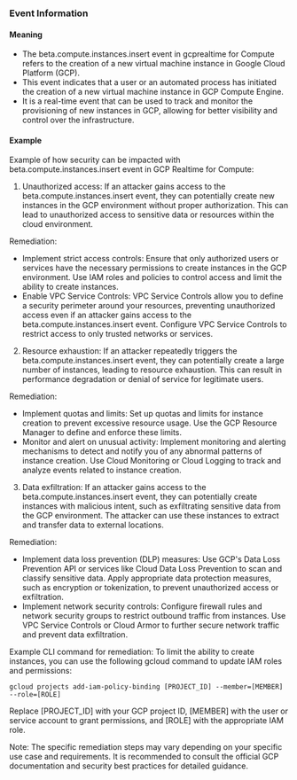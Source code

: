 
### Event Information

#### Meaning

- The beta.compute.instances.insert event in gcprealtime for Compute refers to the creation of a new virtual machine instance in Google Cloud Platform (GCP).
- This event indicates that a user or an automated process has initiated the creation of a new virtual machine instance in GCP Compute Engine.
- It is a real-time event that can be used to track and monitor the provisioning of new instances in GCP, allowing for better visibility and control over the infrastructure.

#### Example

Example of how security can be impacted with beta.compute.instances.insert event in GCP Realtime for Compute:

1. Unauthorized access: If an attacker gains access to the beta.compute.instances.insert event, they can potentially create new instances in the GCP environment without proper authorization. This can lead to unauthorized access to sensitive data or resources within the cloud environment.

Remediation:
- Implement strict access controls: Ensure that only authorized users or services have the necessary permissions to create instances in the GCP environment. Use IAM roles and policies to control access and limit the ability to create instances.
- Enable VPC Service Controls: VPC Service Controls allow you to define a security perimeter around your resources, preventing unauthorized access even if an attacker gains access to the beta.compute.instances.insert event. Configure VPC Service Controls to restrict access to only trusted networks or services.

2. Resource exhaustion: If an attacker repeatedly triggers the beta.compute.instances.insert event, they can potentially create a large number of instances, leading to resource exhaustion. This can result in performance degradation or denial of service for legitimate users.

Remediation:
- Implement quotas and limits: Set up quotas and limits for instance creation to prevent excessive resource usage. Use the GCP Resource Manager to define and enforce these limits.
- Monitor and alert on unusual activity: Implement monitoring and alerting mechanisms to detect and notify you of any abnormal patterns of instance creation. Use Cloud Monitoring or Cloud Logging to track and analyze events related to instance creation.

3. Data exfiltration: If an attacker gains access to the beta.compute.instances.insert event, they can potentially create instances with malicious intent, such as exfiltrating sensitive data from the GCP environment. The attacker can use these instances to extract and transfer data to external locations.

Remediation:
- Implement data loss prevention (DLP) measures: Use GCP's Data Loss Prevention API or services like Cloud Data Loss Prevention to scan and classify sensitive data. Apply appropriate data protection measures, such as encryption or tokenization, to prevent unauthorized access or exfiltration.
- Implement network security controls: Configure firewall rules and network security groups to restrict outbound traffic from instances. Use VPC Service Controls or Cloud Armor to further secure network traffic and prevent data exfiltration.

Example CLI command for remediation:
To limit the ability to create instances, you can use the following gcloud command to update IAM roles and permissions:
```
gcloud projects add-iam-policy-binding [PROJECT_ID] --member=[MEMBER] --role=[ROLE]
```
Replace [PROJECT_ID] with your GCP project ID, [MEMBER] with the user or service account to grant permissions, and [ROLE] with the appropriate IAM role.

Note: The specific remediation steps may vary depending on your specific use case and requirements. It is recommended to consult the official GCP documentation and security best practices for detailed guidance.

